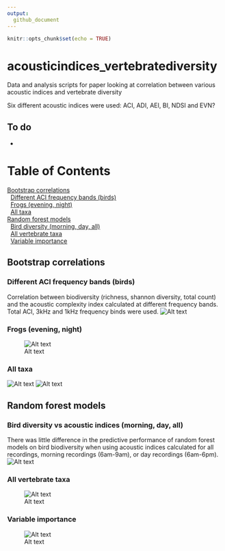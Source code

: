 ```yaml
---
output: 
  github_document
---
```


```r
knitr::opts_chunk$set(echo = TRUE)
```
# acousticindices_vertebratediversity
Data and analysis scripts for paper looking at correlation between various acoustic indices and vertebrate diversity

Six different acoustic indices were used: ACI, ADI, AEI, BI, NDSI and EVN?

## To do
* 

# Table of Contents  
| [Bootstrap correlations](#bootstrap-correlations)
|   [Different ACI frequency bands (birds)](#different-aci-frequency-bands-birds)
|   [Frogs (evening, night)](#frogs-evening-night)
|   [All taxa](#all-taxa)
| [Random forest models](#random-forest-models)
|   [Bird diversity (morning, day, all)](#bird-diversity-vs-acoustic-indices-morning-day-all)
|   [All vertebrate taxa](#all-vertebrate-taxa)
|   [Variable importance](#variable-importance)

## Bootstrap correlations

### Different ACI frequency bands (birds)
Correlation between biodiversity (richness, shannon diversity, total count) and the acoustic complexity index calculated at different frequency bands. Total ACI, 3kHz and 1kHz frequency binds were used.
![Alt text](outputs/figures/bootstrapcorrelations/bootstrap_correlations_birdsACI.png)

### Frogs (evening, night)
![Alt text](outputs/figures/bootstrapcorrelations/bootstrap_correlations_frogs.png)

### All taxa
![Alt text](outputs/figures/bootstrapcorrelations/bootstrap_correlations_bytaxa.png)
![Alt text](outputs/figures/bootstrapcorrelations/correlationTable.png)

## Random forest models

### Bird diversity vs acoustic indices (morning, day, all)
There was little difference in the predictive performance of random forest models on bird biodiversity when using acoustic indices calculated for all recordings, morning recordings (6am-9am), or day recordings (6am-6pm).
![Alt text](outputs/figures/randomforestperformance/Birds_MorningDayAll.png)

### All vertebrate taxa
![Alt text](outputs/figures/randomforestperformance/AllComparisons.png)

### Variable importance
![Alt text](outputs/figures/randomforestvariableimportance/VariableImportance.png)